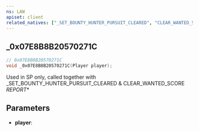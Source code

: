 ```yaml
---
ns: LAW
apiset: client
related_natives: ["_SET_BOUNTY_HUNTER_PURSUIT_CLEARED", "CLEAR_WANTED_SCORE"]
---
```

## _0x07E8B8B20570271C

```c
// 0x07E8B8B20570271C
void _0x07E8B8B20570271C(Player player);
```

Used in SP only, called together with _SET_BOUNTY_HUNTER_PURSUIT_CLEARED & CLEAR_WANTED_SCORE
_REPORT_*

## Parameters
* **player**: